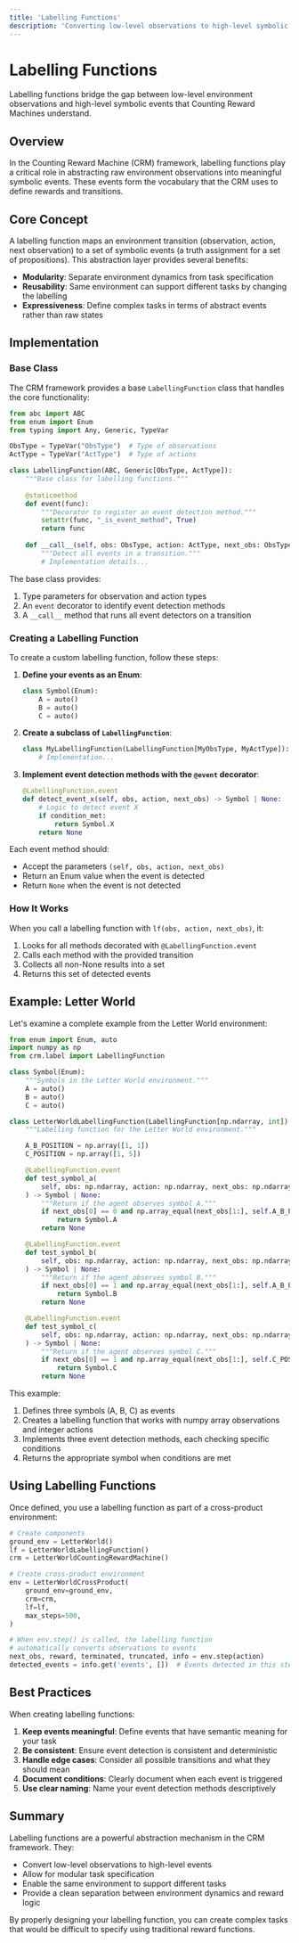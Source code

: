 ```yaml
---
title: 'Labelling Functions'
description: 'Converting low-level observations to high-level symbolic events'
---
```



# Labelling Functions

<Callout type="info">
  Labelling functions bridge the gap between low-level environment observations and high-level symbolic events that Counting Reward Machines understand.
</Callout>

## Overview

In the Counting Reward Machine (CRM) framework, labelling functions play a critical role in abstracting raw environment observations into meaningful symbolic events. These events form the vocabulary that the CRM uses to define rewards and transitions.

## Core Concept

A labelling function maps an environment transition (observation, action, next observation) to a set of symbolic events (a truth assignment for a set of propositions). This abstraction layer provides several benefits:

- **Modularity**: Separate environment dynamics from task specification
- **Reusability**: Same environment can support different tasks by changing the labelling
- **Expressiveness**: Define complex tasks in terms of abstract events rather than raw states

## Implementation

### Base Class

The CRM framework provides a base `LabellingFunction` class that handles the core functionality:

```python
from abc import ABC
from enum import Enum
from typing import Any, Generic, TypeVar

ObsType = TypeVar("ObsType")  # Type of observations
ActType = TypeVar("ActType")  # Type of actions

class LabellingFunction(ABC, Generic[ObsType, ActType]):
    """Base class for labelling functions."""
    
    @staticmethod
    def event(func):
        """Decorator to register an event detection method."""
        setattr(func, "_is_event_method", True)
        return func
        
    def __call__(self, obs: ObsType, action: ActType, next_obs: ObsType) -> set[Enum]:
        """Detect all events in a transition."""
        # Implementation details...
```

The base class provides:
1. Type parameters for observation and action types
2. An `event` decorator to identify event detection methods
3. A `__call__` method that runs all event detectors on a transition

### Creating a Labelling Function

To create a custom labelling function, follow these steps:

1. **Define your events as an Enum**:
   ```python
   class Symbol(Enum):
       A = auto()
       B = auto()
       C = auto()
   ```

2. **Create a subclass of `LabellingFunction`**:
   ```python
   class MyLabellingFunction(LabellingFunction[MyObsType, MyActType]):
       # Implementation...
   ```

3. **Implement event detection methods with the `@event` decorator**:
   ```python
   @LabellingFunction.event
   def detect_event_x(self, obs, action, next_obs) -> Symbol | None:
       # Logic to detect event X
       if condition_met:
           return Symbol.X
       return None
   ```

Each event method should:
- Accept the parameters `(self, obs, action, next_obs)`
- Return an Enum value when the event is detected
- Return `None` when the event is not detected

### How It Works

When you call a labelling function with `lf(obs, action, next_obs)`, it:

1. Looks for all methods decorated with `@LabellingFunction.event`
2. Calls each method with the provided transition
3. Collects all non-None results into a set
4. Returns this set of detected events

## Example: Letter World

Let's examine a complete example from the Letter World environment:

```python
from enum import Enum, auto
import numpy as np
from crm.label import LabellingFunction

class Symbol(Enum):
    """Symbols in the Letter World environment."""
    A = auto()
    B = auto()
    C = auto()

class LetterWorldLabellingFunction(LabellingFunction[np.ndarray, int]):
    """Labelling function for the Letter World environment."""

    A_B_POSITION = np.array([1, 1])
    C_POSITION = np.array([1, 5])

    @LabellingFunction.event
    def test_symbol_a(
        self, obs: np.ndarray, action: np.ndarray, next_obs: np.ndarray
    ) -> Symbol | None:
        """Return if the agent observes symbol A."""
        if next_obs[0] == 0 and np.array_equal(next_obs[1:], self.A_B_POSITION):
            return Symbol.A
        return None

    @LabellingFunction.event
    def test_symbol_b(
        self, obs: np.ndarray, action: np.ndarray, next_obs: np.ndarray
    ) -> Symbol | None:
        """Return if the agent observes symbol B."""
        if next_obs[0] == 1 and np.array_equal(next_obs[1:], self.A_B_POSITION):
            return Symbol.B
        return None

    @LabellingFunction.event
    def test_symbol_c(
        self, obs: np.ndarray, action: np.ndarray, next_obs: np.ndarray
    ) -> Symbol | None:
        """Return if the agent observes symbol C."""
        if next_obs[0] == 1 and np.array_equal(next_obs[1:], self.C_POSITION):
            return Symbol.C
        return None
```

This example:
1. Defines three symbols (A, B, C) as events
2. Creates a labelling function that works with numpy array observations and integer actions
3. Implements three event detection methods, each checking specific conditions
4. Returns the appropriate symbol when conditions are met

## Using Labelling Functions

Once defined, you use a labelling function as part of a cross-product environment:

```python
# Create components
ground_env = LetterWorld()
lf = LetterWorldLabellingFunction()
crm = LetterWorldCountingRewardMachine()

# Create cross-product environment
env = LetterWorldCrossProduct(
    ground_env=ground_env,
    crm=crm,
    lf=lf,
    max_steps=500,
)

# When env.step() is called, the labelling function
# automatically converts observations to events
next_obs, reward, terminated, truncated, info = env.step(action)
detected_events = info.get('events', [])  # Events detected in this step
```

## Best Practices

When creating labelling functions:

1. **Keep events meaningful**: Define events that have semantic meaning for your task
2. **Be consistent**: Ensure event detection is consistent and deterministic
3. **Handle edge cases**: Consider all possible transitions and what they should mean
4. **Document conditions**: Clearly document when each event is triggered
5. **Use clear naming**: Name your event detection methods descriptively

## Summary

Labelling functions are a powerful abstraction mechanism in the CRM framework. They:

- Convert low-level observations to high-level events
- Allow for modular task specification
- Enable the same environment to support different tasks
- Provide a clean separation between environment dynamics and reward logic

By properly designing your labelling function, you can create complex tasks that would be difficult to specify using traditional reward functions.
